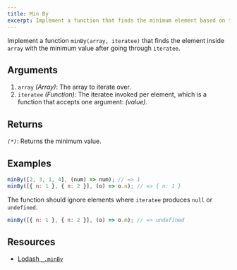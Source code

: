 ```yaml
---
title: Min By
excerpt: Implement a function that finds the minimum element based on the specified criteria
---
```


Implement a function `minBy(array, iteratee)` that finds the element inside `array` with the minimum value after going through `iteratee`.

## Arguments

1. `array` _(Array)_: The array to iterate over.
1. `iteratee` _(Function)_: The iteratee invoked per element, which is a function that accepts one argument: _(value)_.

## Returns

_`(*)`_: Returns the minimum value.

## Examples

```js
minBy([2, 3, 1, 4], (num) => num); // => 1
minBy([{ n: 1 }, { n: 2 }], (o) => o.n); // => { n: 1 }
```

The function should ignore elements where `iteratee` produces `null` or `undefined`.

```js
minBy([{ n: 1 }, { n: 2 }], (o) => o.m); // => undefined
```

## Resources

- [Lodash `_.minBy`](https://lodash.com/docs/#minBy)
